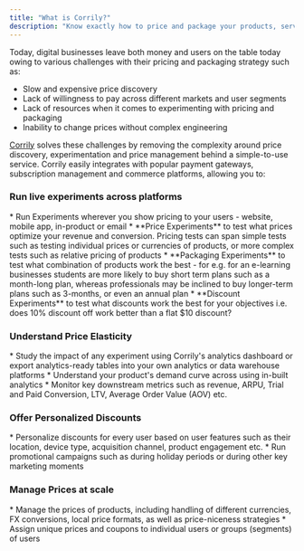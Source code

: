 ```yaml
---
title: "What is Corrily?"
description: "Know exactly how to price and package your products, services, subscriptions."
---
```


Today, digital businesses leave both money and users on the table today owing to various challenges with their
pricing and packaging strategy such as:

* Slow and expensive price discovery
* Lack of willingness to pay across different markets and user segments
* Lack of resources when it comes to experimenting with pricing and packaging
* Inability to change prices without complex engineering


[Corrily](https://www.youtube.com/watch?v=5ieHiUBm1Lo) solves these challenges by removing the complexity around price
discovery, experimentation and price management behind a simple-to-use service. Corrily easily integrates with popular
payment gateways, subscription management and commerce platforms, allowing you to:

<h3>Run live experiments across platforms</h3>
    * Run Experiments wherever you show pricing to your users - website, mobile app, in-product or email
    * **Price Experiments** to test what prices optimize your revenue and conversion. Pricing tests can span simple
    tests such as testing individual prices or currencies of products, or more complex tests such as relative pricing of
    products
    * **Packaging Experiments** to test what combination of products work the best - for e.g. for an e-learning businesses
    students are more likely to buy short term plans such as a month-long plan, whereas professionals may be inclined to
    buy longer-term plans such as 3-months, or even an annual plan
    * **Discount Experiments** to test what discounts work the best for your objectives i.e. does 10% discount off work
    better than a flat $10 discount?

<h3>Understand Price Elasticity</h3>
    * Study the impact of any experiment using Corrily's analytics dashboard or export analytics-ready tables into your
    own analytics or data warehouse platforms
    * Understand your product's demand curve across using in-built analytics
    * Monitor key downstream metrics such as revenue, ARPU, Trial and Paid Conversion, LTV, Average Order Value (AOV) etc.

<h3>Offer Personalized Discounts</h3>
    * Personalize discounts for every user based on user features such as their location, device type, acquisition channel,
    product engagement etc.
    * Run promotional campaigns such as during holiday periods or during other key marketing moments

<h3>Manage Prices at scale</h3>
    * Manage the prices of products, including handling of different currencies, FX conversions, local price formats,
    as well as price-niceness strategies
    * Assign unique prices and coupons to individual users or groups (segments) of users




